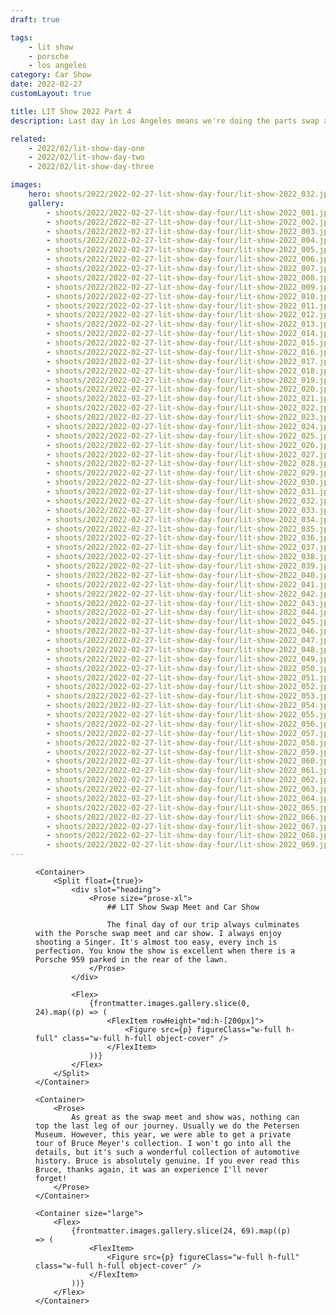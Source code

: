 ```yaml
---
draft: true

tags:
    - lit show
    - porsche
    - los angeles
category: Car Show
date: 2022-02-27
customLayout: true

title: LIT Show 2022 Part 4
description: Last day in Los Angeles means we're doing the parts swap and Bruce Meyer opens up his private collection for a tour.

related:
    - 2022/02/lit-show-day-one
    - 2022/02/lit-show-day-two
    - 2022/02/lit-show-day-three

images:
    hero: shoots/2022/2022-02-27-lit-show-day-four/lit-show-2022_032.jpg
    gallery:
        - shoots/2022/2022-02-27-lit-show-day-four/lit-show-2022_001.jpg
        - shoots/2022/2022-02-27-lit-show-day-four/lit-show-2022_002.jpg
        - shoots/2022/2022-02-27-lit-show-day-four/lit-show-2022_003.jpg
        - shoots/2022/2022-02-27-lit-show-day-four/lit-show-2022_004.jpg
        - shoots/2022/2022-02-27-lit-show-day-four/lit-show-2022_005.jpg
        - shoots/2022/2022-02-27-lit-show-day-four/lit-show-2022_006.jpg
        - shoots/2022/2022-02-27-lit-show-day-four/lit-show-2022_007.jpg
        - shoots/2022/2022-02-27-lit-show-day-four/lit-show-2022_008.jpg
        - shoots/2022/2022-02-27-lit-show-day-four/lit-show-2022_009.jpg
        - shoots/2022/2022-02-27-lit-show-day-four/lit-show-2022_010.jpg
        - shoots/2022/2022-02-27-lit-show-day-four/lit-show-2022_011.jpg
        - shoots/2022/2022-02-27-lit-show-day-four/lit-show-2022_012.jpg
        - shoots/2022/2022-02-27-lit-show-day-four/lit-show-2022_013.jpg
        - shoots/2022/2022-02-27-lit-show-day-four/lit-show-2022_014.jpg
        - shoots/2022/2022-02-27-lit-show-day-four/lit-show-2022_015.jpg
        - shoots/2022/2022-02-27-lit-show-day-four/lit-show-2022_016.jpg
        - shoots/2022/2022-02-27-lit-show-day-four/lit-show-2022_017.jpg
        - shoots/2022/2022-02-27-lit-show-day-four/lit-show-2022_018.jpg
        - shoots/2022/2022-02-27-lit-show-day-four/lit-show-2022_019.jpg
        - shoots/2022/2022-02-27-lit-show-day-four/lit-show-2022_020.jpg
        - shoots/2022/2022-02-27-lit-show-day-four/lit-show-2022_021.jpg
        - shoots/2022/2022-02-27-lit-show-day-four/lit-show-2022_022.jpg
        - shoots/2022/2022-02-27-lit-show-day-four/lit-show-2022_023.jpg
        - shoots/2022/2022-02-27-lit-show-day-four/lit-show-2022_024.jpg
        - shoots/2022/2022-02-27-lit-show-day-four/lit-show-2022_025.jpg
        - shoots/2022/2022-02-27-lit-show-day-four/lit-show-2022_026.jpg
        - shoots/2022/2022-02-27-lit-show-day-four/lit-show-2022_027.jpg
        - shoots/2022/2022-02-27-lit-show-day-four/lit-show-2022_028.jpg
        - shoots/2022/2022-02-27-lit-show-day-four/lit-show-2022_029.jpg
        - shoots/2022/2022-02-27-lit-show-day-four/lit-show-2022_030.jpg
        - shoots/2022/2022-02-27-lit-show-day-four/lit-show-2022_031.jpg
        - shoots/2022/2022-02-27-lit-show-day-four/lit-show-2022_032.jpg
        - shoots/2022/2022-02-27-lit-show-day-four/lit-show-2022_033.jpg
        - shoots/2022/2022-02-27-lit-show-day-four/lit-show-2022_034.jpg
        - shoots/2022/2022-02-27-lit-show-day-four/lit-show-2022_035.jpg
        - shoots/2022/2022-02-27-lit-show-day-four/lit-show-2022_036.jpg
        - shoots/2022/2022-02-27-lit-show-day-four/lit-show-2022_037.jpg
        - shoots/2022/2022-02-27-lit-show-day-four/lit-show-2022_038.jpg
        - shoots/2022/2022-02-27-lit-show-day-four/lit-show-2022_039.jpg
        - shoots/2022/2022-02-27-lit-show-day-four/lit-show-2022_040.jpg
        - shoots/2022/2022-02-27-lit-show-day-four/lit-show-2022_041.jpg
        - shoots/2022/2022-02-27-lit-show-day-four/lit-show-2022_042.jpg
        - shoots/2022/2022-02-27-lit-show-day-four/lit-show-2022_043.jpg
        - shoots/2022/2022-02-27-lit-show-day-four/lit-show-2022_044.jpg
        - shoots/2022/2022-02-27-lit-show-day-four/lit-show-2022_045.jpg
        - shoots/2022/2022-02-27-lit-show-day-four/lit-show-2022_046.jpg
        - shoots/2022/2022-02-27-lit-show-day-four/lit-show-2022_047.jpg
        - shoots/2022/2022-02-27-lit-show-day-four/lit-show-2022_048.jpg
        - shoots/2022/2022-02-27-lit-show-day-four/lit-show-2022_049.jpg
        - shoots/2022/2022-02-27-lit-show-day-four/lit-show-2022_050.jpg
        - shoots/2022/2022-02-27-lit-show-day-four/lit-show-2022_051.jpg
        - shoots/2022/2022-02-27-lit-show-day-four/lit-show-2022_052.jpg
        - shoots/2022/2022-02-27-lit-show-day-four/lit-show-2022_053.jpg
        - shoots/2022/2022-02-27-lit-show-day-four/lit-show-2022_054.jpg
        - shoots/2022/2022-02-27-lit-show-day-four/lit-show-2022_055.jpg
        - shoots/2022/2022-02-27-lit-show-day-four/lit-show-2022_056.jpg
        - shoots/2022/2022-02-27-lit-show-day-four/lit-show-2022_057.jpg
        - shoots/2022/2022-02-27-lit-show-day-four/lit-show-2022_058.jpg
        - shoots/2022/2022-02-27-lit-show-day-four/lit-show-2022_059.jpg
        - shoots/2022/2022-02-27-lit-show-day-four/lit-show-2022_060.jpg
        - shoots/2022/2022-02-27-lit-show-day-four/lit-show-2022_061.jpg
        - shoots/2022/2022-02-27-lit-show-day-four/lit-show-2022_062.jpg
        - shoots/2022/2022-02-27-lit-show-day-four/lit-show-2022_063.jpg
        - shoots/2022/2022-02-27-lit-show-day-four/lit-show-2022_064.jpg
        - shoots/2022/2022-02-27-lit-show-day-four/lit-show-2022_065.jpg
        - shoots/2022/2022-02-27-lit-show-day-four/lit-show-2022_066.jpg
        - shoots/2022/2022-02-27-lit-show-day-four/lit-show-2022_067.jpg
        - shoots/2022/2022-02-27-lit-show-day-four/lit-show-2022_068.jpg
        - shoots/2022/2022-02-27-lit-show-day-four/lit-show-2022_069.jpg
---
```



<Section>
    <Container size="large">
        <Figure src={frontmatter.images.hero} />
    </Container>

    <Container>
        <Split float={true}>
            <div slot="heading">
                <Prose size="prose-xl">
                    ## LIT Show Swap Meet and Car Show

                    The final day of our trip always culminates with the Porsche swap meet and car show. I always enjoy shooting a Singer. It's almost too easy, every inch is perfection. You know the show is excellent when there is a Porsche 959 parked in the rear of the lawn.
                </Prose>
            </div>

            <Flex>
                {frontmatter.images.gallery.slice(0, 24).map((p) => (
                    <FlexItem rowHeight="md:h-[200px]">
                        <Figure src={p} figureClass="w-full h-full" class="w-full h-full object-cover" />
                    </FlexItem>
                ))}
            </Flex>
        </Split>
    </Container>

    <Container>
        <Prose>
            As great as the swap meet and show was, nothing can top the last leg of our journey. Usually we do the Petersen Museum. However, this year, we were able to get a private tour of Bruce Meyer's collection. I won't go into all the details, but it's such a wonderful collection of automotive history. Bruce is absolutely genuine. If you ever read this Bruce, thanks again, it was an experience I'll never forget!
        </Prose>
    </Container>

    <Container size="large">
        <Flex>
            {frontmatter.images.gallery.slice(24, 69).map((p) => (
                <FlexItem>
                    <Figure src={p} figureClass="w-full h-full" class="w-full h-full object-cover" />
                </FlexItem>
            ))}
        </Flex>
    </Container>

</Section>
